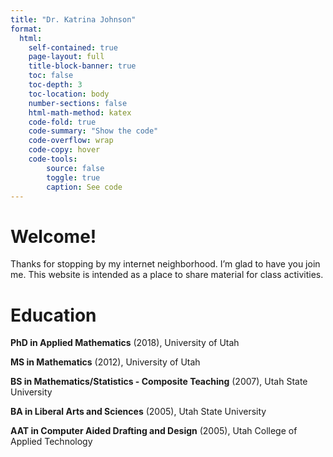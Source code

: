 ```yaml
---
title: "Dr. Katrina Johnson"
format:
  html:
    self-contained: true
    page-layout: full
    title-block-banner: true
    toc: false
    toc-depth: 3
    toc-location: body
    number-sections: false
    html-math-method: katex
    code-fold: true
    code-summary: "Show the code"
    code-overflow: wrap
    code-copy: hover
    code-tools:
        source: false
        toggle: true
        caption: See code
---
```


# Welcome!

Thanks for stopping by my internet neighborhood. I'm glad to have you join me. This website is intended as a place to share material for class activities.

# Education

**PhD in Applied Mathematics** (2018), University of Utah

**MS in Mathematics** (2012), University of Utah

**BS in Mathematics/Statistics - Composite Teaching** (2007), Utah State University

**BA in Liberal Arts and Sciences** (2005), Utah State University

**AAT in Computer Aided Drafting and Design** (2005), Utah College of Applied Technology
